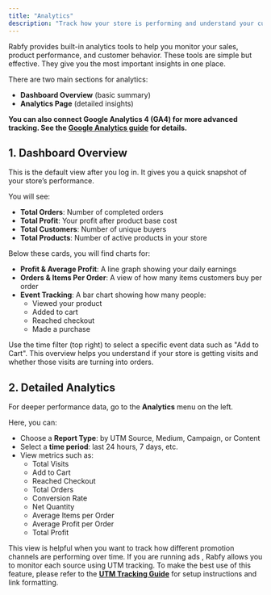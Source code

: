 ```yaml
---
title: "Analytics"
description: "Track how your store is performing and understand your customers"
---
```


Rabfy provides built-in analytics tools to help you monitor your sales, product performance, and customer behavior. These tools are simple but effective. They give you the most important insights in one place.

There are two main sections for analytics:

- **Dashboard Overview** (basic summary)
- **Analytics Page** (detailed insights)

**You can also connect Google Analytics 4 (GA4) for more advanced tracking. See the **[**Google Analytics guide**](https://docs.rabfy.com/google-analytics)** for details.**

## 1. Dashboard Overview

This is the default view after you log in. It gives you a quick snapshot of your store’s performance.

You will see:

- **Total Orders**: Number of completed orders
- **Total Profit**: Your profit after product base cost
- **Total Customers**: Number of unique buyers
- **Total Products**: Number of active products in your store

Below these cards, you will find charts for:

- **Profit & Average Profit**: A line graph showing your daily earnings
- **Orders & Items Per Order**: A view of how many items customers buy per order
- **Event Tracking**: A bar chart showing how many people:
  - Viewed your product
  - Added to cart
  - Reached checkout
  - Made a purchase

Use the time filter (top right) to select a specific event data such as "Add to Cart". This overview helps you understand if your store is getting visits and whether those visits are turning into orders.

## 2. Detailed Analytics

For deeper performance data, go to the **Analytics** menu on the left.

Here, you can:

- Choose a **Report Type**: by UTM Source, Medium, Campaign, or Content
- Select a **time period**: last 24 hours, 7 days, etc.
- View metrics such as:
  - Total Visits
  - Add to Cart
  - Reached Checkout
  - Total Orders
  - Conversion Rate
  - Net Quantity
  - Average Items per Order
  - Average Profit per Order
  - Total Profit

This view is helpful when you want to track how different promotion channels are performing over time. If you are running ads , Rabfy allows you to monitor each source using UTM tracking. To make the best use of this feature, please refer to the [**UTM Tracking Guide**](https://docs.rabfy.com/utm-guide) for setup instructions and link formatting.